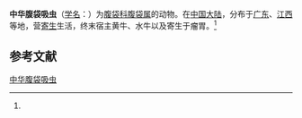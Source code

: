 {{Speciesbox
| name = 中华腹袋吸虫
| status = 
| status_system = 
| image = 
| genus = Gastrothylax
| species = chinensis
| authority = (Wang, 1979)<ref name='id10013'>{{cite web| url =http://www.bioinfo.cn/db05/BjdwSpecies.php?action=view&id=10013| title =中华腹袋吸虫| work =《中国动物物种编目数据库》| publisher =中国科学院微生物研究所| author =中国科学院动物研究所| accessdate =2009-04-16| deadurl =yes| archiveurl =https://web.archive.org/web/20160305101057/http://www.bioinfo.cn/db05/BjdwSpecies.php?action=view&id=10013| archivedate =2016-03-05}}</ref>
}}

'''中华腹袋吸虫'''（[[学名|学名]]：{{lang|la|''Gastrothylax chinensis''}}）为[[腹袋科|腹袋科]][[腹袋属|腹袋属]]的动物。在[[中国大陆|中国大陆]]，分布于[[广东|广东]]、[[江西|江西]]等地，营[[寄生|寄生]]生活，终末宿主黄牛、水牛以及寄生于瘤胃。<ref name='id10013'/>

== 参考文献 ==
{{reflist}}

{{Wikispecies|Gastrothylax chinensis}}

[[Category:腹袋属|中华腹袋吸虫]]


{{吸虫小作品}}